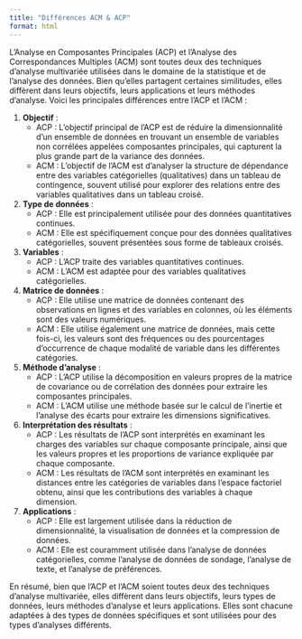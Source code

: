 ```yaml
---
title: "Différences ACM & ACP"
format: html
---
```


L'Analyse en Composantes Principales (ACP) et l'Analyse des Correspondances Multiples (ACM) sont toutes deux des techniques d'analyse multivariée utilisées dans le domaine de la statistique et de l'analyse des données. Bien qu'elles partagent certaines similitudes, elles diffèrent dans leurs objectifs, leurs applications et leurs méthodes d'analyse. Voici les principales différences entre l'ACP et l'ACM :

1. **Objectif** :
   - ACP : L'objectif principal de l'ACP est de réduire la dimensionnalité d'un ensemble de données en trouvant un ensemble de variables non corrélées appelées composantes principales, qui capturent la plus grande part de la variance des données.
   - ACM : L'objectif de l'ACM est d'analyser la structure de dépendance entre des variables catégorielles (qualitatives) dans un tableau de contingence, souvent utilisé pour explorer des relations entre des variables qualitatives dans un tableau croisé.

2. **Type de données** :
   - ACP : Elle est principalement utilisée pour des données quantitatives continues.
   - ACM : Elle est spécifiquement conçue pour des données qualitatives catégorielles, souvent présentées sous forme de tableaux croisés.

3. **Variables** :
   - ACP : L'ACP traite des variables quantitatives continues.
   - ACM : L'ACM est adaptée pour des variables qualitatives catégorielles.

4. **Matrice de données** :
   - ACP : Elle utilise une matrice de données contenant des observations en lignes et des variables en colonnes, où les éléments sont des valeurs numériques.
   - ACM : Elle utilise également une matrice de données, mais cette fois-ci, les valeurs sont des fréquences ou des pourcentages d'occurrence de chaque modalité de variable dans les différentes catégories.

5. **Méthode d'analyse** :
   - ACP : L'ACP utilise la décomposition en valeurs propres de la matrice de covariance ou de corrélation des données pour extraire les composantes principales.
   - ACM : L'ACM utilise une méthode basée sur le calcul de l'inertie et l'analyse des écarts pour extraire les dimensions significatives.

6. **Interprétation des résultats** :
   - ACP : Les résultats de l'ACP sont interprétés en examinant les charges des variables sur chaque composante principale, ainsi que les valeurs propres et les proportions de variance expliquée par chaque composante.
   - ACM : Les résultats de l'ACM sont interprétés en examinant les distances entre les catégories de variables dans l'espace factoriel obtenu, ainsi que les contributions des variables à chaque dimension.

7. **Applications** :
   - ACP : Elle est largement utilisée dans la réduction de dimensionnalité, la visualisation de données et la compression de données.
   - ACM : Elle est couramment utilisée dans l'analyse de données catégorielles, comme l'analyse de données de sondage, l'analyse de texte, et l'analyse de préférences.

En résumé, bien que l'ACP et l'ACM soient toutes deux des techniques d'analyse multivariée, elles diffèrent dans leurs objectifs, leurs types de données, leurs méthodes d'analyse et leurs applications. Elles sont chacune adaptées à des types de données spécifiques et sont utilisées pour des types d'analyses différents.